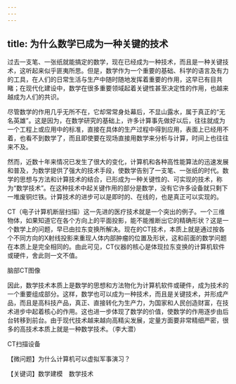 ```yaml
---
---
---
```

title: 为什么数学已成为一种关键的技术
---




过去一支笔、一张纸就能搞定的数学，现在已经成为一种技术，而且是一种关键技术，这听起来似乎匪夷所思。但是，数学作为一个重要的基础、科学的语言及有力的工具，在人们的日常生活与生产中随时随地发挥着重要的作用，这早已有目共睹；在现代化建设中，数学在很多重要领域起着关键性甚至决定性的作用，也越来越成为人们的共识。

尽管数学的作用几乎无所不在，它却常常身处幕后，不显山露水，属于真正的“无名英雄”。这是因为，在数学研究的基础上，许多计算事先做好以后，往往就成为一个工程上或应用中的标准，直接在具体的生产过程中得到应用，表面上已经用不着，也看不到数学了，而且即使要在现场直接用数学来分析与计算，时间上也往往来不及。

然而，近数十年来情况已发生了很大的变化，计算机和各种高性能算法的迅速发展和普及，为数学提供了强大的技术手段，使数学告别了一支笔、一张纸的时代。数学的思想与方法和计算技术的结合，已形成为一种关键性的、可实现的技术，称为“数学技术”。在这种技术中起关键作用的部分是数学，没有它许多设备就只剩下一堆废铜烂铁。计算技术的进步可以是即时的、在线的，也是真正可以实现的。

CT（电子计算机断层扫描）这一先进的医疗技术就是一个突出的例子。一个三维物体，如果知道它在各个方向上的平面投影，能不能推断出它的精确形状？这是一个数学上的问题，早已由拉东变换所解决。现在的CT技术，本质上就是通过按各个不同方向的X射线投影来重现人体内部肿瘤的位置及形状，这和前面的数学问题在本质上是完全相同的。由此可见，CT仪器的核心是体现拉东变换的计算机软件或硬件，舍此则一文不值。

脑部CT图像



因此，数学技术本质上是数学的思想和方法物化为计算机软件或硬件，成为技术的一个重要组成部分。这样，数学也可以成为一种技术，而且是关键技术，并形成产品，而且是高科技产品，真正、直接转化为生产力，为国家和人民创造财富，在技术进步中起着核心的作用。这也进一步体现了数学的价值，使数学的作用逐步由后台转移到前台。由于现代技术越来越向高精尖发展，定量方面要非常精细严密，很多的高技术本质上就是一种数学技术。（李大潜）

CT扫描设备



【微问题】为什么计算机可以虚拟军事演习？

【关键词】数学建模　数学技术